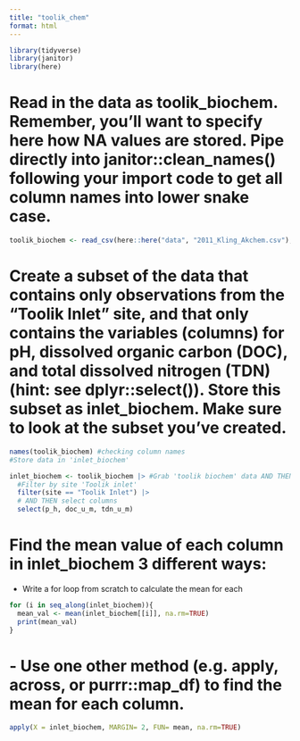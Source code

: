 ```yaml
---
title: "toolik_chem"
format: html
---
```

```r
library(tidyverse)
library(janitor)
library(here)
```

# Read in the data as toolik_biochem. Remember, you’ll want to specify here how NA values are stored. Pipe directly into janitor::clean_names() following your import code to get all column names into lower snake case.
```r
toolik_biochem <- read_csv(here::here("data", "2011_Kling_Akchem.csv"), na = c(".", "NA")) |> janitor::clean_names()
```

# Create a subset of the data that contains only observations from the “Toolik Inlet” site, and that only contains the variables (columns) for pH, dissolved organic carbon (DOC), and total dissolved nitrogen (TDN) (hint: see dplyr::select()). Store this subset as inlet_biochem. Make sure to look at the subset you’ve created.
```r
names(toolik_biochem) #checking column names
#Store data in 'inlet_biochem'
```
```r
inlet_biochem <- toolik_biochem |> #Grab 'toolik biochem' data AND THEN
  #Filter by site 'Toolik inlet'
  filter(site == "Toolik Inlet") |>
  # AND THEN select columns
  select(p_h, doc_u_m, tdn_u_m)
```
# Find the mean value of each column in inlet_biochem 3 different ways:

- Write a for loop from scratch to calculate the mean for each
```r
for (i in seq_along(inlet_biochem)){
  mean_val <- mean(inlet_biochem[[i]], na.rm=TRUE)
  print(mean_val)
}
```
# - Use one other method (e.g. apply, across, or purrr::map_df) to find the mean for each column.
```r
apply(X = inlet_biochem, MARGIN= 2, FUN= mean, na.rm=TRUE)
```


